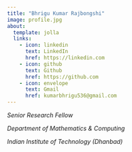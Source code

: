 ---
title: "Bhrigu Kumar Rajbongshi"
image: profile.jpg
about:
  template: jolla
  links:
    - icon: linkedin
      text: LinkedIn
      href: https://linkedin.com
    - icon: github
      text: Github
      href: https://github.com
    - icon: envelope
      text: Gmail
      href: kumarbhrigu536@gmail.com
---

*Senior Research Fellow*

*Department of Mathematics & Computing*

*Indian Institute of Technology (Dhanbad)*
